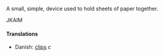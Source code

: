 {{rfc}}
A small, simple, device used to hold sheets of paper together.

JKAIM

====Translations====
*Danish: [[clips]] ''c''